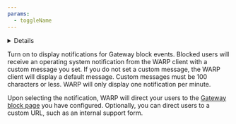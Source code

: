 ```yaml
---
params:
  - toggleName
---
```



<Details header="Feature availability">

| [WARP modes](/cloudflare-one/connections/connect-devices/warp/configure-warp/warp-modes/) | [Zero Trust plans](https://www.cloudflare.com/plans/zero-trust-services/) |
| ----------------------------------------------------------------------------------------- | ------------------------------------------------------------------------- |
| <ul><li> Gateway with WARP</li><li> Secure Web Gateway without DNS filtering </li></ul>   | Enterprise                                                                |

| System   | Availability | Minimum WARP version |
| -------- | ------------ | -------------------- |
| Windows  | ✅           | 2024.1.159.0         |
| macOS    | ✅           | 2024.1.160.0         |
| Linux    | ❌           |                      |
| iOS      | ✅           | 1.7                  |
| Android  | ✅           | 1.4                  |
| ChromeOS | ✅           | 1.4                  |

</Details>

Turn on <Markdown text={props.toggleName} /> to display notifications for Gateway block events. Blocked users will receive an operating system notification from the WARP client with a custom message you set. If you do not set a custom message, the WARP client will display a default message. Custom messages must be 100 characters or less. WARP will only display one notification per minute.

Upon selecting the notification, WARP will direct your users to the [Gateway block page](/cloudflare-one/policies/gateway/block-page/) you have configured. Optionally, you can direct users to a custom URL, such as an internal support form.

<Render file="gateway/policy-context" product="cloudflare-one" />

<Render file="gateway/client-notifications-os" product="cloudflare-one" />
